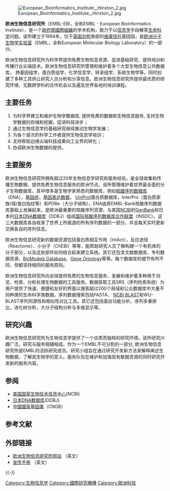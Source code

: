 {{TA|1=zh-cn:信息;zh-tw:資訊;}}
{{Infobox organization
|name           = 欧洲生物信息研究所 (EBI)
|image          = <!-- Ebi official logo.png -->
|image_border   = 
|size           = 
|alt            = 
|caption        = 
|map            = 
|msize          = 
|malt           = 
|mcaption       = 
|map2           =
|abbreviation   = EMBL-EBI
|motto          = 
|predecessor    =
|successor      =
|formation      = 1992<ref>http://www.ebi.ac.uk/about/background {{Wayback|url=http://www.ebi.ac.uk/about/background |date=20161024051441 }} Background</ref>
|extinction     = 
|type           = 
|status         = 
|purpose        = 
|headquarters   = 
|location       = [[英国|英国]]，[[剑桥|剑桥]]，[[惠康基金会|维康信托]]基因园
|coords         = 52.079889, 0.186356
|region_served  = 
|membership     = 
|language       = 
|general        =
|leader_title  = Director
|leader_name   = [[Ewan_Birney|Ewan Birney]]
|leader_title2  = Director
|leader_name2   = [[Rolf_Apweiler|Rolf Apweiler]]
|leader_title4  =
|leader_name4   = 
|key_people     =
|main_organ     = 
|parent_organization = [[欧洲分子生物学实验室|欧洲分子生物学实验室]]
|affiliations   = 
|budget         = 
|num_staff      = 570<ref name="staff-nums">{{cite web|title=Jobs at EMBL-EBI|url=http://www.ebi.ac.uk/about/jobs|accessdate=20 June 2016|archive-date=2016-11-11|archive-url=https://web.archive.org/web/20161111075428/http://www.ebi.ac.uk/about/jobs|dead-url=no}}</ref>
|num_volunteers = 
|website=  {{URL|www.ebi.ac.uk}}
|remarks        = 
|former name    =
}}
[[File:European_Bioinformatics_Institute,_Hinxton_2.jpg|thumb]]

'''欧洲生物信息研究所'''（EMBL-EBI，全称EMBL - European Bioinformatics Institute），是一个[[国际组织|政府間國際組織]]的学术机构，致力于以[[信息学|信息学]]手段解答[[生命科学|生命科学]]问题。该所建立于1994年，位于[[英国|英国]][[剑桥|剑桥]]南部的[[惠康基金会|维康信托]]基因园，是[[欧洲分子生物学实验室|欧洲分子生物学实验室]]（EMBL，全称European Molecular Biology Laboratory）的一部分。

欧洲生物信息研究所为科学界提供免费生物信息资源、促进基础研究、提供培训和传播行业尖端技术。欧洲生物信息研究所管理和维护着多个大型生物信息公共数据库， 跨基因组学，蛋白质组学，化学信息学，转录组学，系统生物学等，同时创建了多种工具供让研究人员分析和分享信息。欧洲生物信息研究所提供最优质的研究环境、无数跨学科的合作机会以及遍及世界各地的培训课程。

== 主要任务 ==

# 为科学界建立和维护生物学数据库, 提供免费的数据和生物信息服务, 支持生物学数据的存储和挖掘，促进科技进步；
# 通过生物信息学的基础研究继续推动生物学发展；
# 为各个层次的科学工作者提供生物信息学培训；
# 支持帮助边缘尖端科技成果向工业界的转化；
# 协调欧洲生物数据的提供。

== 主要服务 ==

欧洲生物信息研究所拥有超过20年生物信息学研究和服务经验，是全球收集和传播生物数据、提供免费生物信息服务的欧洲节点。该所管理维护着世界最全面的分子生物数据库，其中很多是生物学家熟悉的数据库，例如[[核酸序列数据库|核酸序列数据库]]（ENA），[[基因组|基因组]]，[[基因表达数据|基因表达数据]]， [[UniProt|UniProt]]蛋白质数据库，InterPro（蛋白质家族/域/蛋白指纹等）和PDBe（大分子结构）。ENA由原EMBL-Bank核酸序列数据库基础上发展起来，是欧洲最重要的核酸序列资源，与美国[[NCBI|NCBI]]的[[GenBank|GenBank]]和日本的[[日本DNA数据库|日本DNA数据库]]（DDBJ）组成[[国际核酸序列数据库合作联盟|国际核酸序列数据库合作联盟]]（INSDC）。这三大数据库各自收录了世界上所报道的所有序列数据的一部分，并且每天实时更新交换各自的序列信息。

欧洲生物信息研究新的数据资源包括蛋白质相互作用（IntAct），反应途径（Reactome）、小分子（ChEBI）等等，能帮助研究人员了解构建一个有机体的分子部分，以及这些部件如何结合起来建立系统。其它还包含文献数据库、专利数据资源、[[BioModels_Database|BioModels Database]]、[[基因本体|Gene Ontology]]等等。每个数据库的细节有所不同，但都坚持相同的服务原则。

欧洲生物信息研究所向全球提供免费的生物信息服务，发展和维护着多种用于浏览、检索、分析处理生物数据的工具服务。数据获取工具SRS（序列检索系统）为用户提供了快速、便捷和友好的界面以搜索超过200个局域和公众数据库中大量不同种类的生命科学类数据。序列数据搜索包括FASTA、 [[BLAST_(生物資訊學)|NCBI BLAST]]和WU-BLAST序列同源性和相似性对比工具。其它还包括蛋白功能分析，序列多重排比，进化树分析，大分子结构分析与多维显示等。

== 研究兴趣 ==

欧洲生物信息研究所为生物信息学提供了一个优质而独特的研究环境。该所研究兴趣广泛，研究与服务相辅相成。作为一个EMBL不可分割的一部分, 欧洲生物信息研究所是EMBL的活跃研究成员。研究小组旨在通过研究开发新方法来解释阐述生物数据，了解其生物学的意义。服务队伍在维护和加强现有数据资源的同时研究开发新的服务内容。

== 参阅 ==
* [[美国国家生物技术信息中心|美国国家生物技术信息中心]](NCBI)
* [[日本DNA数据库|日本DNA数据库]](DDBJ)
* [[中國國家基因庫|中國國家基因庫]]（CNGB）

== 参考文献 ==
{{Reflist}}

== 外部链接 ==
* [http://www.ebi.ac.uk/ 欧洲生物信息研究所网站] {{Wayback|url=http://www.ebi.ac.uk/ |date=20081108034643 }} （英文）
* [http://www.ebi.ac.uk/Information/Brochures/ 宣传手册] {{Wayback|url=http://www.ebi.ac.uk/Information/Brochures/ |date=20120716004011 }} （英文）

{{-}}
{{Bioinformatics}}

[[Category:生物信息学|Category:生物信息学]]
[[Category:國際研究機構|Category:國際研究機構]]
[[Category:歐洲科技|Category:歐洲科技]]